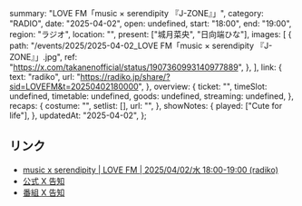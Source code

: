  summary: "LOVE FM「music × serendipity 『J-ZONE』」",
  category: "RADIO",
  date: "2025-04-02",
  open: undefined,
  start: "18:00",
  end: "19:00",
  region: "ラジオ",
  location: "",
  present: ["城月菜央", "日向端ひな"],
  images: [
    {
      path: "/events/2025/2025-04-02_LOVE FM「music × serendipity 『J-ZONE』」.jpg",
      ref: "https://x.com/takanenofficial/status/1907360993140977889",
    },
  ],
  link: {
    text: "radiko",
    url: "https://radiko.jp/share/?sid=LOVEFM&t=20250402180000",
  },
  overview: {
    ticket: "",
    timeSlot: undefined,
    timetable: undefined,
    goods: undefined,
    streaming: undefined,
  },
  recaps: {
    costume: "",
    setlist: [],
    url: "",
  },
  showNotes: {
    played: ["Cute for life"],
  },
  updatedAt: "2025-04-02",
};

## リンク

- [music x serendipity | LOVE FM | 2025/04/02/水 18:00-19:00 (radiko)](https://radiko.jp/share/?sid=LOVEFM&t=20250402180000)
- [公式 X 告知](https://x.com/takanenofficial/status/1907360993140977889)
- [番組 X 告知](https://x.com/761musics/status/1907298856213324107)
